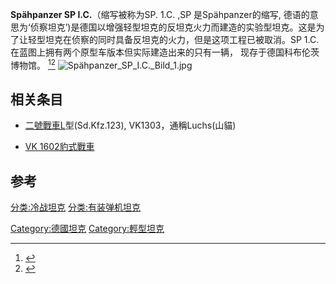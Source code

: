 {{copyedit|time=2018-11-30T05:04:56+00:00}}
{{notchinesetitle|time=2017-06-23T09:01:09+00:00}}
{{expand language}}
{{Infobox Weapon
 |name= Spähpanzer SP I.C., PT1 & PT2
 |image= [[File:Spähpanzer_SC_I.C._Bild_2.jpg|300px]]
 |caption= Spähpanzer SP I.C. PT2
 |origin= 德国
 |type= [[轻型坦克|轻型坦克]]
 |is_vehicle= yes
 |service= 未服役
 |designer= Hotchkiss；[[道依茨|道依茨]] 
 |design_date= 1956
 |manufacturer= Hotchkiss；[[道依茨|道依茨]]
 |unit_cost= 机密（未知）
 |production_date= 1956–1962
 |number= 1
 |crew= 3 (车长/炮手, 驾驶员, 装填手)
 |length= {{convert|4.42|m|ftin|abbr=on}}
 |width= {{convert|2.3|m|ftin|abbr=on}}
 |height= {{convert|2.39|m|ftin|abbr=on}}
 |weight= {{convert|8.92| tonnes|LT|abbr=on}}
 |armour= {{convert|10|–|15 |mm|abbr=on}}
 |primary_armament= 1×90 mm Mercar (Mecar)<br>或者<br>1×90 mm Mercar mit "Mehrladeeinrichtung"
 |secondary_armament= 1×[[MG42|MG42]][[通用机枪|通用机枪]]<br>或<br>同轴烟雾榴弹发射器
 |engine= Hotchkiss-Brandt I6（汽油）
 |engine_power=195 hp
 |suspension= [[液压气动|液压气动]];<br>横移速度: <br>'''PT1'''=40；'''PT2'''=44
 |speed= {{convert|58|km/h|mph|abbr=on}}
 |pw_ratio= 30 PS (hp)/吨
 |clearance=400 mm
 |fuel_capacity=270 公升；85 公升（预备）
 |caliber=90 mm
 |velocity=[[Armor-piercing|AP or APCR]] = 630 m/s <br/> HE = 338 m/s
 }}

'''Spähpanzer SP I.C.'''（缩写被称为SP. 1.C. ,SP 是Spähpanzer的缩写, 德语的意思为‘侦察坦克’)是德国以增强轻型坦克的反坦克火力而建造的实验型坦克。这是为了让轻型坦克在侦察的同时具备反坦克的火力，但是这项工程已被取消。SP 1.C. 在蓝图上拥有两个原型车版本但实际建造出来的只有一辆， 现存于德国科布伦茨博物馆。
<ref>{{Cite web|url=http://ftr.wot-news.com/2014/02/09/about-the-tier-8-german-lt-alternatives-spahpanzer-sp-i-c/|title=关于SP1C （英文）|access-date=2016-08-25|archive-date=2016-12-22|archive-url=https://web.archive.org/web/20161222020853/http://ftr.wot-news.com/2014/02/09/about-the-tier-8-german-lt-alternatives-spahpanzer-sp-i-c/|dead-url=no}}</ref><ref>{{Cite web|url=https://cn.tripadvisor.com/Attraction_Review-g187391-d1950313-Reviews-Wehrtechnische_Studiensammlung-Koblenz_Rhineland_Palatinate.html|title=德国科布伦茨博物馆（tripadvisor）|accessdate=2017-03-31|archive-date=2017-03-31|archive-url=https://web.archive.org/web/20170331210733/https://cn.tripadvisor.com/Attraction_Review-g187391-d1950313-Reviews-Wehrtechnische_Studiensammlung-Koblenz_Rhineland_Palatinate.html|dead-url=no}}</ref>
[[File:Spähpanzer_SP_I.C._Bild_1.jpg|thumb]]

==相关条目==
*[[二號戰車|二號戰車]]L型(Sd.Kfz.123), VK1303，通稱Luchs(山貓)

*[[VK_1602豹式戰車|VK 1602豹式戰車]]

==参考==
{{Reflist}}
{{德国二战后的装甲战斗车辆}}
{{Cold War tanks|style=wide}}
{{DEFAULTSORT:Spahpanzer SP I.C.}}

[[Category:德國坦克|Category:德國坦克]]
[[Category:輕型坦克|Category:輕型坦克]]
[[分类:冷战坦克|分类:冷战坦克]]
[[分类:有装弹机坦克|分类:有装弹机坦克]]